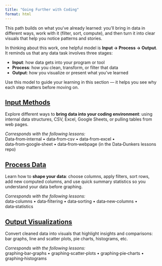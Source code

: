 ```yaml
---
title: "Going Further with Coding"
format: html
---
```


This path builds on what you’ve already learned: you’ll bring in data in different ways, work with it (filter, sort, compute), and then turn it into clear visuals that help you notice patterns and stories.

In thinking about this work, one helpful model is **Input → Process → Output**. It reminds us that any data task involves three stages:

- **Input**: how data gets into your program or tool  
- **Process**: how you clean, transform, or filter that data  
- **Output**: how you visualize or present what you’ve learned  

Use this model to guide your learning in this section — it helps you see why each step matters before moving on.

## [Input Methods](01-input/index.qmd)

Explore different ways to **bring data into your coding environment**: using internal data structures, CSV, Excel, Google Sheets, or pulling tables from web pages. 

*Corresponds with the following lessons:*  
Data‑from‑internal • data‑from‑csv • data‑from‑excel • data‑from‑google‑sheet • data‑from‑webpage (in the Data‑Dunkers lessons repo)

## [Process Data](02-process/index.qmd)

Learn how to **shape your data**: choose columns, apply filters, sort rows, add new computed columns, and use quick summary statistics so you understand your data before graphing.

*Corresponds with the following lessons:*  
data‑columns • data‑filtering • data‑sorting • data‑new‑columns • data‑statistics

## [Output Visualizations](03-output/index.qmd)

Convert cleaned data into visuals that highlight insights and comparisons: bar graphs, line and scatter plots, pie charts, histograms, etc.

*Corresponds with the following lessons:*  
graphing‑bar‑graphs • graphing‑scatter‑plots • graphing‑pie‑charts • graphing‑histograms
